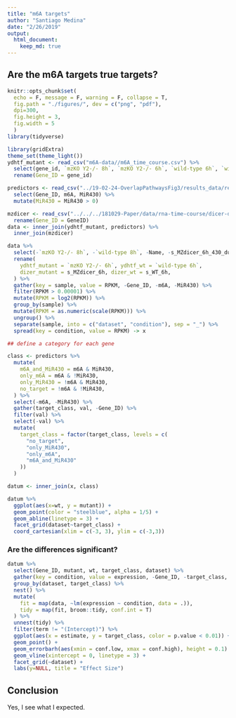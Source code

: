 ```yaml
---
title: "m6A targets"
author: "Santiago Medina"
date: "2/26/2019"
output: 
  html_document:
    keep_md: true
---
```



## Are the m6A targets true targets?


```r
knitr::opts_chunk$set(
  echo = F, message = F, warning = F, collapse = T,
  fig.path = "./figures/", dev = c("png", "pdf"),
  dpi=300,
  fig.height = 3,
  fig.width = 5
  )
library(tidyverse)

library(gridExtra)
theme_set(theme_light())
ydhtf_mutant <- read_csv("m6A-data//m6A_time_course.csv") %>% 
  select(gene_id, `mzKO Y2-/- 8h`, `mzKO Y2-/- 6h`, `wild-type 6h`, `wild-type 8h`) %>% 
  rename(Gene_ID = gene_id)

predictors <- read_csv("../19-02-24-OverlapPathwaysFig3/results_data/regulatory_pathways_matrix.csv") %>% 
  select(Gene_ID, m6A, MiR430) %>% 
  mutate(MiR430 = MiR430 > 0)

mzdicer <- read_csv("../../../181029-Paper/data/rna-time-course/dicer-data/cufflinks_fpkm_all.csv") %>% 
  rename(Gene_ID = GeneID)
data <- inner_join(ydhtf_mutant, predictors) %>% 
  inner_join(mzdicer)
```


```r
data %>% 
  select(-`mzKO Y2-/- 8h`, -`wild-type 8h`, -Name, -s_MZdicer_6h_430_duplex) %>% 
  rename(
    ydhtf_mutant = `mzKO Y2-/- 6h`, ydhtf_wt = `wild-type 6h`,
    dizer_mutant = s_MZdicer_6h, dizer_wt = s_WT_6h,
  ) %>% 
  gather(key = sample, value = RPKM, -Gene_ID, -m6A, -MiR430) %>% 
  filter(RPKM > 0.00001) %>% 
  mutate(RPKM = log2(RPKM)) %>% 
  group_by(sample) %>% 
  mutate(RPKM = as.numeric(scale(RPKM))) %>% 
  ungroup() %>% 
  separate(sample, into = c("dataset", "condition"), sep = "_") %>% 
  spread(key = condition, value = RPKM) -> x

## define a category for each gene

class <- predictors %>% 
  mutate(
    m6A_and_MiR430 = m6A & MiR430,
    only_m6A = m6A & !MiR430,
    only_MiR430 = !m6A & MiR430,
    no_target = !m6A & !MiR430,
  ) %>% 
  select(-m6A, -MiR430) %>% 
  gather(target_class, val, -Gene_ID) %>% 
  filter(val) %>% 
  select(-val) %>% 
  mutate(
    target_class = factor(target_class, levels = c(
      "no_target",
      "only_MiR430",
      "only_m6A",
      "m6A_and_MiR430"
    ))
  )

datum <- inner_join(x, class)

datum %>% 
  ggplot(aes(x=wt, y = mutant)) +
  geom_point(color = "steelblue", alpha = 1/5) +
  geom_abline(linetype = 3) +
  facet_grid(dataset~target_class) +
  coord_cartesian(xlim = c(-3, 3), ylim = c(-3,3))
```

### Are the differences significant?

```r
datum %>% 
  select(Gene_ID, mutant, wt, target_class, dataset) %>% 
  gather(key = condition, value = expression, -Gene_ID, -target_class, -dataset) %>% 
  group_by(dataset, target_class) %>% 
  nest() %>% 
  mutate(
    fit = map(data, ~lm(expression ~ condition, data = .)),
    tidy = map(fit, broom::tidy, conf.int = T)
  ) %>% 
  unnest(tidy) %>% 
  filter(term != "(Intercept)") %>% 
  ggplot(aes(x = estimate, y = target_class, color = p.value < 0.01)) +
  geom_point() +
  geom_errorbarh(aes(xmin = conf.low, xmax = conf.high), height = 0.1) +
  geom_vline(xintercept = 0, linetype = 3) +
  facet_grid(~dataset) +
  labs(y=NULL, title = "Effect Size")
```


## Conclusion

Yes, I see what I expected.